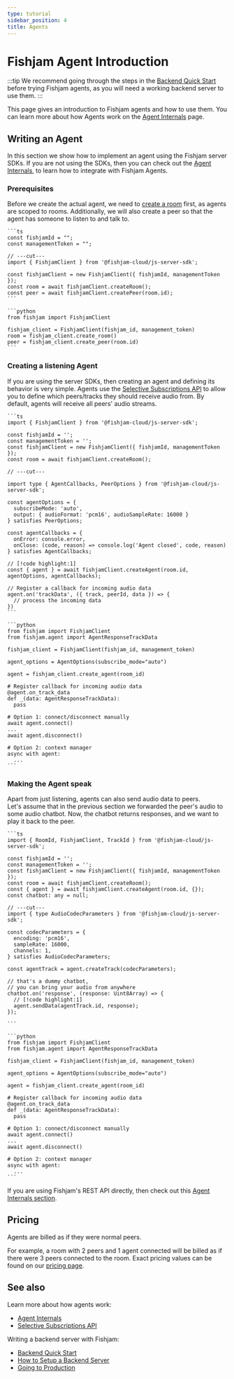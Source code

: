```yaml
---
type: tutorial
sidebar_position: 4
title: Agents
---
```



# Fishjam Agent Introduction

:::tip
We recommend going through the steps in the [Backend Quick Start](../tutorials/backend-quick-start)
before trying Fishjam agents, as you will need a working backend server to use them.
:::

This page gives an introduction to Fishjam agents and how to use them.
You can learn more about how Agents work on the [Agent Internals](../explanation/agent-internals) page.

<AgentDefinition />

## Writing an Agent

In this section we show how to implement an agent using the Fishjam server SDKs.
If you are not using the SDKs, then you can check out the [Agent Internals](../explanation/agent-internals#agent-lifecycle), to learn how to integrate with Fishjam Agents.

### Prerequisites

Before we create the actual agent, we need to [create a room](../tutorials/backend-quick-start#step-4-create-a-room) first, as agents are scoped to rooms.
Additionally, we will also create a peer so that the agent has someone to listen to and talk to.

<Tabs groupId="language">
  <TabItem value="ts" label="TypeScript">
  
    ```ts
    const fishjamId = "";
    const managementToken = "";
    
    // ---cut---
    import { FishjamClient } from '@fishjam-cloud/js-server-sdk';

    const fishjamClient = new FishjamClient({ fishjamId, managementToken });
    const room = await fishjamClient.createRoom();
    const peer = await fishjamClient.createPeer(room.id);
    ```

  </TabItem>

  <TabItem value="python" label="Python">

    ```python
    from fishjam import FishjamClient

    fishjam_client = FishjamClient(fishjam_id, management_token)
    room = fishjam_client.create_room()
    peer = fishjam_client.create_peer(room.id)
    ```

  </TabItem>
</Tabs>

### Creating a listening Agent

If you are using the server SDKs, then creating an agent and defining its behavior is very simple.
Agents use the [Selective Subscriptions API](/how-to/features/selective-forwarding.mdx) to allow you to define which peers/tracks they should receive audio from.
By default, agents will receive all peers' audio streams.

<Tabs groupId="language">
  <TabItem value="ts" label="TypeScript">
  
    ```ts
    import { FishjamClient } from '@fishjam-cloud/js-server-sdk';

    const fishjamId = '';
    const managementToken = '';
    const fishjamClient = new FishjamClient({ fishjamId, managementToken });
    const room = await fishjamClient.createRoom();

    // ---cut---

    import type { AgentCallbacks, PeerOptions } from '@fishjam-cloud/js-server-sdk';

    const agentOptions = {
      subscribeMode: 'auto',
      output: { audioFormat: 'pcm16', audioSampleRate: 16000 }
    } satisfies PeerOptions;

    const agentCallbacks = {
      onError: console.error,
      onClose: (code, reason) => console.log('Agent closed', code, reason)
    } satisfies AgentCallbacks;

    // [!code highlight:1]
    const { agent } = await fishjamClient.createAgent(room.id, agentOptions, agentCallbacks);

    // Register a callback for incoming audio data
    agent.on('trackData', ({ track, peerId, data }) => {
      // process the incoming data
    })
    ```

  </TabItem>

  <TabItem value="python" label="Python">

    ```python
    from fishjam import FishjamClient
    from fishjam.agent import AgentResponseTrackData

    fishjam_client = FishjamClient(fishjam_id, management_token)

    agent_options = AgentOptions(subscribe_mode="auto")

    agent = fishjam_client.create_agent(room_id)

    # Register callback for incoming audio data
    @agent.on_track_data
    def _(data: AgentResponseTrackData):
      pass

    # Option 1: connect/disconnect manually
    await agent.connect()
    ...
    await agent.disconnect()

    # Option 2: context manager
    async with agent:
      ...
    ```

  </TabItem>

</Tabs>

### Making the Agent speak

Apart from just listening, agents can also send audio data to peers.  
Let's assume that in the previous section we forwarded the peer's audio to some audio chatbot.
Now, the chatbot returns responses, and we want to play it back to the peer.

<Tabs groupId="language">
  <TabItem value="ts" label="TypeScript">
  
    ```ts
    import { RoomId, FishjamClient, TrackId } from '@fishjam-cloud/js-server-sdk';

    const fishjamId = '';
    const managementToken = '';
    const fishjamClient = new FishjamClient({ fishjamId, managementToken });
    const room = await fishjamClient.createRoom();
    const { agent } = await fishjamClient.createAgent(room.id, {});
    const chatbot: any = null;

    // ---cut---
    import { type AudioCodecParameters } from '@fishjam-cloud/js-server-sdk';

    const codecParameters = {
      encoding: 'pcm16',
      sampleRate: 16000,
      channels: 1,
    } satisfies AudioCodecParameters;

    const agentTrack = agent.createTrack(codecParameters);

    // that's a dummy chatbot,
    // you can bring your audio from anywhere
    chatbot.on('response', (response: Uint8Array) => {
      // [!code highlight:1]
      agent.sendData(agentTrack.id, response);
    });

    ```

  </TabItem>

  <TabItem value="python" label="Python">

    ```python
    from fishjam import FishjamClient
    from fishjam.agent import AgentResponseTrackData

    fishjam_client = FishjamClient(fishjam_id, management_token)

    agent_options = AgentOptions(subscribe_mode="auto")

    agent = fishjam_client.create_agent(room_id)

    # Register callback for incoming audio data
    @agent.on_track_data
    def _(data: AgentResponseTrackData):
      pass

    # Option 1: connect/disconnect manually
    await agent.connect()
    ...
    await agent.disconnect()

    # Option 2: context manager
    async with agent:
      ...
    ```

  </TabItem>

</Tabs>

If you are using Fishjam's REST API directly, then check out this [Agent Internals section](../explanation/agent-internals#step-1-creating-an-agent-in-fishjam).

## Pricing

Agents are billed as if they were normal peers.

For example, a room with 2 peers and 1 agent connected will be billed as if there were 3 peers connected to the room.
Exact pricing values can be found on our [pricing page](https://fishjam.io/#pricing).

## See also

Learn more about how agents work:

- [Agent Internals](../explanation/agent-internals)
- [Selective Subscriptions API](/how-to/features/selective-forwarding.mdx)

Writing a backend server with Fishjam:

- [Backend Quick Start](../tutorials/backend-quick-start)
- [How to Setup a Backend Server](../how-to/backend/server-setup)
- [Going to Production](../how-to/backend/production-deployment)
